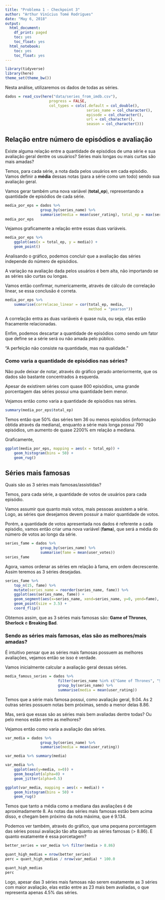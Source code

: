 ```yaml
---
title: "Problema 1 - Checkpoint 3"
author: "Arthur Vinícius Tomé Rodrigues"
date: "May 6, 2018"
output: 
  html_document:
    df_print: paged
    toc: yes
    toc_float: yes
  html_notebook:
    toc: yes
    toc_float: yes
---
```


```r
library(tidyverse)
library(here)
theme_set(theme_bw())
```

Nesta análise, utilizaremos os dados de todas as séries.

```r
dados = read_csv(here("data/series_from_imdb.csv"), 
                    progress = FALSE,
                    col_types = cols(.default = col_double(), 
                                     series_name = col_character(), 
                                     episode = col_character(), 
                                     url = col_character(),
                                     season = col_character()))

```

## Relação entre número de episódios e avaliação

Existe alguma relação entre a quantidade de episódios de uma série e sua avaliação geral dentre os usuários?
Séries mais longas ou mais curtas são mais amadas?

Temos, para cada série, a nota dada pelos usuários em cada episódio.
Vamos definir a **média** dessas notas (para a série como um todo) sendo sua avaliação geral.

Vamos gerar também uma nova variável (**total_ep**), representando a quantidade de episódios de cada série.

```r
media_por_eps = dados %>%
                group_by(series_name) %>% 
                summarise(media = mean(user_rating), total_ep = max(series_ep))
media_por_eps
```

Vejamos graficamente a relação entre essas duas variáveis.

```r
media_por_eps %>%
    ggplot(aes(x = total_ep, y = media)) + 
    geom_point() 
```

Analisando o gráfico, podemos concluir que a avaliação das séries independe do número de episódios.

A variação na avaliação dada pelos usuários é bem alta, não importando se as séries são curtas ou longas.

Vamos então confirmar, numericamente, através de cálculo de correlação linear, se essa conclusão é correta.

```r
media_por_eps %>%
    summarise(correlacao_linear = cor(total_ep, media, 
                                      method = "pearson"))
```

A correlação entra as duas variáveis é quase nula, ou seja, elas estão fracamente relacionadas.

Enfim, podemos descartar a quantidade de episódios como sendo um fator que define se a série será ou não amada pelo público.

"A perfeição não consiste na quantidade, mas na qualidade."

### **Como varia a quantidade de episódios nas séries?**

Não pude deixar de notar, através do gráfico gerado anteriormente, que os dados são bastante concentrados à esquerda. 

Apesar de existirem séries com quase 800 episódios, uma grande porcentagem das séries possui uma quantidade bem menor.

Vejamos então como varia a quantidade de episódios nas séries.

```r
summary(media_por_eps$total_ep)
```

Temos então que 50% das séries tem 36 ou menos episódios (informação obtida através da mediana), enquanto a série mais longa possui 790 episódios, um aumento de quase 2200% em relação a mediana.

Graficamente,

```r
ggplot(media_por_eps, mapping = aes(x = total_ep)) + 
    geom_histogram(bins = 50) + 
    geom_rug()
```


## Séries mais famosas

Quais são as 3 séries mais famosas/assistidas? 

Temos, para cada série, a quantidade de votos de usuários para cada episódio.

Vamos assumir que quanto mais votos, mais pessoas assistem a série. Logo, as séries que desejamos devem possuir a maior quantidade de votos.

Porém, a quantidade de votos apresentada nos dados é referente a cada episódio, vamos então criar uma nova variável (**fama**), que será a média do número de votos ao longo da série.

```r
series_fame = dados %>%
                group_by(series_name) %>% 
                summarise(fame = mean(user_votes))
series_fame
```

Agora, vamos ordenar as séries em relação à fama, em ordem decrescente. Assim teremos as 3 séries desejadas.

```r
series_fame %>%
    top_n(15, fame) %>%
    mutate(series_name = reorder(series_name, fame)) %>%
    ggplot(aes(series_name, fame)) +
    geom_segment(aes(x=series_name, xend=series_name, y=0, yend=fame), size = 1.1, alpha = 0.6) +
    geom_point(size = 3.5) +
    coord_flip()
```

Obtemos assim, que as 3 séries mais famosas são: **Game of Thrones**, **Sherlock** e **Breaking Bad**.

### Sendo as séries mais famosas, elas são as melhores/mais amadas?

É intuitivo pensar que as séries mais famosas possuem as melhores avaliações, vejamos então se isso é verdade.

Vamos inicialmente calcular a avaliação geral dessas séries.

```r
media_famous_series = dados %>% 
                        filter(series_name %in% c("Game of Thrones", "Sherlock", "Breaking Bad")) %>%
                        group_by(series_name) %>%
                        summarise(media = mean(user_rating))
```

Temos que a série mais famosa possui, como avaliação geral, 9.04. 
As 2 outras séries possuem notas bem próximas, sendo a menor delas 8.86.

Mas, será que essas são as séries mais bem avaliadas dentre todas? Ou pelo menos estão entre as melhores?

Vejamos então como varia a avaliação das séries.

```r
var_media = dados %>% 
                group_by(series_name) %>%
                summarise(media = mean(user_rating))

var_media %>% summary(media)

var_media %>%
    ggplot(aes(y=media, x=0)) +
    geom_boxplot(alpha=0) +
    geom_jitter(alpha=0.5)
```

```r
ggplot(var_media, mapping = aes(x = media)) + 
    geom_histogram(bins = 50) + 
    geom_rug()
```

Temos que tanto a média como a mediana das avaliações é de aproximadamente 8.
As notas das séries mais famosas estão bem acima disso, e chegam bem próximo da nota máxima, que é 9.134.

Podemos ver também, através do gráfico, que uma pequena porcentagem das séries possui avaliação tão alta quanto as séries famosas (> 8.86).
E quanto exatamente é essa porcetagem?

```r
better_series = var_media %>% filter(media > 8.86)

quant_high_medias = nrow(better_series)
perc = quant_high_medias / nrow(var_media) * 100.0
```

```r
quant_high_medias
perc
```

Logo, apesar das 3 séries mais famosas não serem exatamente as 3 séries com maior avaliação, elas estão entre as 23 mais bem avaliadas, o que representa apenas 4.5% das séries.
